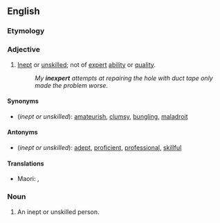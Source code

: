 ==English==

===Etymology===
{{prefix|in|expert|lang=en}}

===Adjective===
{{en-adj}}

# [[inept|Inept]] or [[unskilled]]; not of [[expert]] [[ability]] or [[quality]].
#: ''My '''inexpert''' attempts at repairing the hole with duct tape only made the problem worse.''

====Synonyms====
* (''inept or unskilled''): [[amateurish]], [[clumsy]], [[bungling]], [[maladroit]]

====Antonyms====
* (''inept or unskilled''): [[adept]], [[proficient]], [[professional]], [[skillful]]

====Translations====
{{trans-top|unskilled}}
* Maori: {{t|mi|hakorea}}, {{t|mi|rapa}}
{{trans-mid}}
{{trans-bottom}}

===Noun===
{{en-noun}}

# An inept or unskilled person.